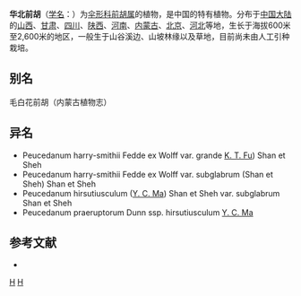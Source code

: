 {{NoteTA|G1=LS}}
{{Speciesbox 
| genus = Peucedanum
| species = harry-smithii
| authority = Fedde ex Wolff
| subdivision_ranks =[[变种|变种]]
| subdivision =
* 华北前胡 ''P. h.'' var. ''harry-smithii''
* [[少毛北前胡|少毛北前胡]] ''P. h.'' var. ''subglabrum''
* [[广序北前胡|广序北前胡]] ''P. h.'' var. ''grande''
}}

'''华北前胡'''（[[学名|学名]]：{{lang|la|''Peucedanum harry-smithii''}}）为[[伞形科|伞形科]][[前胡属|前胡属]]的植物，是中国的特有植物。分布于[[中国大陆|中国大陆]]的[[山西|山西]]、[[甘肃|甘肃]]、[[四川|四川]]、[[陕西|陕西]]、[[河南|河南]]、[[内蒙古|内蒙古]]、[[北京|北京]]、[[河北|河北]]等地，生长于海拔600米至2,600米的地区，一般生于山谷溪边、山坡林缘以及草地，目前尚未由人工引种栽培。

== 别名 ==
毛白花前胡（内蒙古植物志）

== 异名 ==
* Peucedanum harry-smithii Fedde ex Wolff var. grande [[傅坤俊|K. T. Fu]]) Shan et Sheh
* Peucedanum harry-smithii Fedde ex Wolff var. subglabrum (Shan et Sheh) Shan et Sheh
* Peucedanum hirsutiusculum ([[马毓泉|Y. C. Ma]]) Shan et Sheh var. subglabrum Shan et Sheh
* Peucedanum praeruptorum Dunn ssp. hirsutiusculum [[马毓泉|Y. C. Ma]]

== 参考文献 ==
<div class="references-small">
* {{cite web| url =http://www.bioinfo.cn/db05/KmzwSpecies.php?action=view&id=23062| title =华北前胡（原变种）| work =《中国高等植物数据库全库》| publisher =中国科学院微生物研究所| author =昆明植物研究所| accessdate =2009-02-25| deadurl =yes| archiveurl =https://web.archive.org/web/20160305040103/http://www.bioinfo.cn/db05/KmzwSpecies.php?action=view&id=23062| archivedate =2016-03-05}}
</div>
{{Taxonbar|from=Q10905472}}

[[Category:前胡属|H]]
[[Category:中國特有植物|H]]